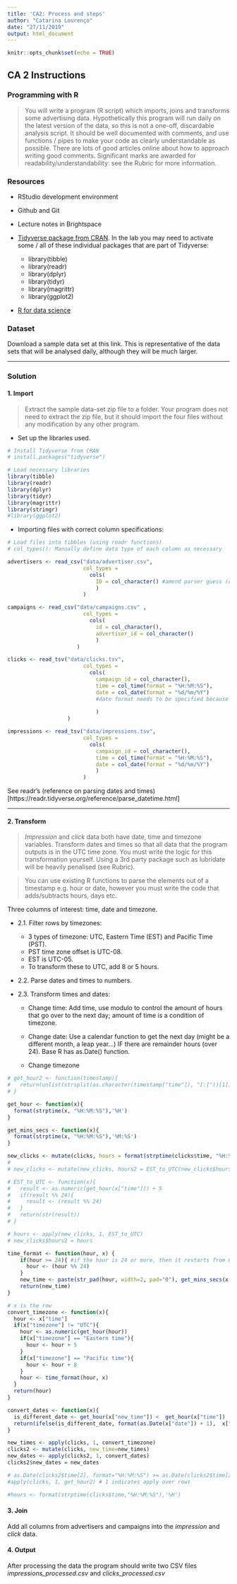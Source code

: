 ```yaml
---
title: 'CA2: Process and steps'
author: "Catarina Lourenço"
date: "27/11/2019"
output: html_document
---
```


```r
knitr::opts_chunk$set(echo = TRUE)
```

## CA 2 Instructions
### Programming with R

> You will write a program (R script) which imports, joins and transforms some advertising data. 
Hypothetically this program will run daily on the latest version of the data, so this is not a one-off, discardable analysis script. It should be well documented with comments, and use functions / pipes to make your code as clearly understandable as possible. There are lots of good articles online about how to approach writing good comments. Significant marks are awarded for readability/understandability: see the Rubric for more information.

### Resources

* RStudio development environment 

* Github and Git

* Lecture notes in Brightspace

* [Tidyverse package from CRAN](https://www.tidyverse.org/). In the lab you may need to activate some / all of these individual packages that are part of Tidyverse:

  + library(tibble)
  + library(readr)
  + library(dplyr)
  + library(tidyr)
  + library(magrittr)
  + library(ggplot2)

* [R for data science](http://r4ds.had.co.nz/)



### Dataset
Download a sample data set at this link. This is representative of the data sets that will be analysed daily, although they will be much larger.

***

### Solution 


#### 1. Import
> Extract the sample data-set zip file to a folder. Your program does not need to extract the zip file, but it should import the four files without any modification by any other program.

* Set up the libraries used. 

```R
# Install Tidyverse from CRAN
# install.packages("tidyverse")

# Load necessary libraries
library(tibble)
library(readr)
library(dplyr)
library(tidyr)
library(magrittr)
library(stringr)
#library(ggplot2)

```

* Importing files with correct column specifications:

```R
# Load files into tibbles (using readr functions)
# col_types(): Manually define data type of each column as necessary

advertisers <- read_csv("data/advertiser.csv", 
                        col_types = 
                          cols(
                            ID = col_character() #amend parser guess (double) to string
                            )
                        )

campaigns <- read_csv("data/campaigns.csv" , 
                        col_types = 
                          cols(
                            id = col_character(),
                            advertiser_id = col_character()
                            )
                      )

clicks <- read_tsv("data/clicks.tsv", 
                        col_types = 
                          cols(
                            campaign_id = col_character(),
                            time = col_time(format = "%H:%M:%S"),
                            date = col_date(format = "%d/%m/%Y")
                            #date format needs to be specified because the original doesn't conform to ISO standard
                            
                            )
                   )

impressions <- read_tsv("data/impressions.tsv", 
                        col_types = 
                          cols(
                            campaign_id = col_character(),
                            time = col_time(format = "%H:%M:%S"),
                            date = col_date(format = "%d/%m/%Y")
                            )
                        )

```

See readr's (reference on parsing dates and times)[https://readr.tidyverse.org/reference/parse_datetime.html] 

***

#### 2. Transform
> _Impression_ and _click_ data both have date, time and timezone variables. Transform dates and times so that all data that the program outputs is in the UTC time zone.
You must write the logic for this transformation yourself. Using a 3rd party package such as lubridate will be heavily penalised (see Rubric).

> You can use existing R functions to parse the elements out of a timestamp e.g. hour or date, however you must write the code that adds/subtracts hours, days etc. 

Three columns of interest: time, date and timezone.

* 2.1. Filter rows by timezones:

  + 3 types of timezone: UTC, Eastern Time (EST) and Pacific Time (PST). 
  + PST time zone offset is UTC-08. 
  + EST is UTC-05. 
  + To transform these to UTC, add 8 or 5 hours.


* 2.2. Parse dates and times to numbers.

* 2.3. Transform times and dates:

  + Change time: Add time, use modulo to control the amount of hours that go over to the next day; amount of time is a condition of timezone.
  
  + Change date: Use a calendar function to get the next day (might be a different month, a leap year...) IF there are remainder hours (over 24). Base R has as.Date() function.
  
  + Change timezone



```R

# get_hour2 <- function(timestamp){
#   return(unlist(strsplit(as.character(timestamp["time"]), "[:]"))[1])
# }

get_hour <- function(x){
  format(strptime(x, "%H:%M:%S"),'%H')
}

get_mins_secs <- function(x){
  format(strptime(x, "%H:%M:%S"),'%M:%S')
}

new_clicks <- mutate(clicks, hours = format(strptime(clicks$time, "%H:%M:%S"),'%H'))
# 
# new_clicks <- mutate(new_clicks, hours2 = EST_to_UTC(new_clicks$hours))

# EST_to_UTC <- function(x){
#   result <- as.numeric(get_hour(x["time"])) + 5
#   if(result %% 24){
#     result <- (result %% 24)
#   }
#   return(str(result))
# }

# hours <- apply(new_clicks, 1, EST_to_UTC)
# new_clicks$hours2 = hours

time_format <- function(hour, x) {
    if(hour >= 24){ #if the hour is 24 or more, then it restarts from 0 (and date is +1, handled elsewhere)
      hour <- (hour %% 24)
    }
    new_time <- paste(str_pad(hour, width=2, pad="0"), get_mins_secs(x["time"]),  sep=":")
    return(new_time)
}

# x is the row
convert_timezone <- function(x){
  hour <- x["time"]
  if(x["timezone"] != "UTC"){
    hour <- as.numeric(get_hour(hour))
    if(x["timezone"] == "Eastern time"){
      hour <- hour + 5
    } 
    if(x["timezone"] == "Pacific time"){
      hour <- hour + 8
    }
    hour <- time_format(hour, x)
  }
  return(hour)
}

convert_dates <- function(x){
  is_different_date <- get_hour(x["new_time"]) <  get_hour(x["time"])
  return(ifelse(is_different_date, format(as.Date(x["date"]) + 1),  x["date"]))
}

new_times <- apply(clicks, 1, convert_timezone)
clicks2 <- mutate(clicks, new_time=new_times) 
new_dates <- apply(clicks2, 1, convert_dates)
clicks2$new_dates = new_dates

# as.Date(clicks2$time[2], format="%H:%M:%S") >= as.Date(clicks2$time[2], format="%H:%M:%S")
#apply(clicks, 1, get_hour2) # 1 indicates apply over rows

#hours <- format(strptime(clicks$time,"%H:%M:%S"),'%H')

```




#### 3. Join
Add all columns from advertisers and campaigns into the _impression_ and _click_ data.



#### 4. Output
After processing the data the program should write two CSV files _impressions_processed.csv_ and _clicks_processed.csv_